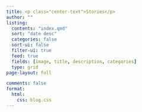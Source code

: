 ```yaml
---
title: <p class="center-text">Stories</p>
author: ""
listing:
  contents: "index.qmd"
  sort: "date desc"
  categories: false
  sort-ui: false
  filter-ui: true
  feed: true
  fields: [image, title, description, categories]
  type: grid
page-layout: full

comments: false
format:
  html:
    css: blog.css
---
```


